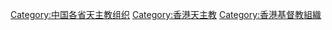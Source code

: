 [[Category:中国各省天主教组织|Category:中国各省天主教组织]]
[[Category:香港天主教|Category:香港天主教]]
[[Category:香港基督教組織|Category:香港基督教組織]]